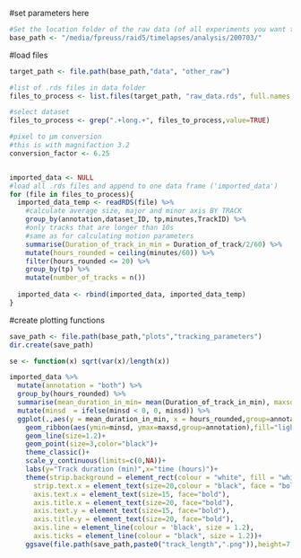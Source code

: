 #set parameters here
```r

#Set the location folder of the raw data (of all experiments you want to plot)
base_path <- "/media/fpreuss/raid5/timelapses/analysis/200703/"

```

#load files
```r

target_path <- file.path(base_path,"data", "other_raw")

#list of .rds files in data folder
files_to_process <- list.files(target_path, "raw_data.rds", full.names = TRUE, ignore.case = TRUE)

#select dataset
files_to_process <- grep(".+long.+", files_to_process,value=TRUE)

#pixel to µm conversion
#this is with magnifaction 3.2
conversion_factor <- 6.25


imported_data <- NULL
#load all .rds files and append to one data frame ('imported_data')
for (file in files_to_process){
  imported_data_temp <- readRDS(file) %>%
    #calculate average size, major and minor axis BY TRACK
    group_by(annotation,dataset_ID, tp,minutes,TrackID) %>%
    #only tracks that are longer than 10s
    #same as for calculating motion parameters
    summarise(Duration_of_track_in_min = Duration_of_track/2/60) %>%
    mutate(hours_rounded = ceiling(minutes/60)) %>%
    filter(hours_rounded <= 20) %>%
    group_by(tp) %>%
    mutate(number_of_tracks = n())
    
  imported_data <- rbind(imported_data, imported_data_temp)  
}

```

#create plotting functions
```r
save_path <- file.path(base_path,"plots","tracking_parameters")
dir.create(save_path)

se <- function(x) sqrt(var(x)/length(x))

imported_data %>%
  mutate(annotation = "both") %>%
  group_by(hours_rounded) %>%
  summarise(mean_duration_in_min= mean(Duration_of_track_in_min), maxsd=mean(Duration_of_track_in_min)+sd(Duration_of_track_in_min),minsd=mean(Duration_of_track_in_min)-sd(Duration_of_track_in_min)) %>%
  mutate(minsd  = ifelse(minsd < 0, 0, minsd)) %>%
  ggplot(.,aes(y = mean_duration_in_min, x = hours_rounded,group=annotation)) +
    geom_ribbon(aes(ymin=minsd, ymax=maxsd,group=annotation),fill="lightgray", color="lightgray")+
    geom_line(size=1.2)+
    geom_point(size=3,color="black")+
    theme_classic()+
    scale_y_continuous(limits=c(0,NA))+
    labs(y="Track duration (min)",x="time (hours)")+
    theme(strip.background = element_rect(colour = "white", fill = "white"),
      strip.text.x = element_text(size=20,colour = "black", face = "bold"),
      axis.text.x = element_text(size=15, face="bold"),
      axis.title.x = element_text(size=20, face="bold"),
      axis.text.y = element_text(size=15, face="bold"),
      axis.title.y = element_text(size=20, face="bold"),
      axis.line = element_line(colour = 'black', size = 1.2),
      axis.ticks = element_line(colour = "black", size = 1.2))+
    ggsave(file.path(save_path,paste0("track_length",".png")),height=7,width=7)



```

